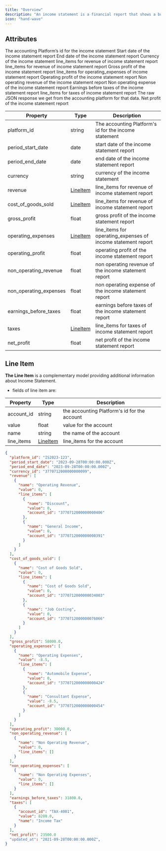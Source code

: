 ```yaml
---
title: "Overview"
description: "An income statement is a financial report that shows a business's revenue, expenses, and net income or loss over a specific period of time. In an accounting platform, an income statement is typically generated automatically based on the financial transactions that have been recorded in the system."
icon: "hand-wave"
---
```


## Attributes

<ResponseField name="platform_id" type="string" required>
  The accounting Platform’s id for the income statement
</ResponseField>

<ResponseField name="period_start_date" type="date">
  Start date of the income statement report
</ResponseField>

<ResponseField name="period_end_date" type="date">
  End date of the income statement report
</ResponseField>

<ResponseField name="currency" type="string">
  Currency of the income statement
</ResponseField>

<ResponseField name="revenue" type="LineItem">
  line_items for revenue of income statement report
  <Expandable title="properties">
    <Snippet file="line_items_snippeet.mdx" />
  </Expandable>
</ResponseField>

<ResponseField name="cost_of_goods_sold" type="LineItem">
  line_items for revenue of income statement report
  <Expandable title="properties">
    <Snippet file="line_items_snippeet.mdx" />
  </Expandable>
</ResponseField>

<ResponseField name="gross_profit" type="float">
  Gross profit of the income statement report
</ResponseField>

<ResponseField name="operating_expenses" type="LineItem">
  line_items for operating_expenses of income statement report
  <Expandable title="properties">
    <Snippet file="line_items_snippeet.mdx" />
  </Expandable>
</ResponseField>

<ResponseField name="operating_profit" type="float">
  Operating profit of the income statement report
</ResponseField>

<ResponseField name="non_operating_revenue" type="float">
  Non operating revenue of the income statement report
</ResponseField>

<ResponseField name="non_operating_expenses" type="float">
  Non operating expense of the income statement report
</ResponseField>

<ResponseField name="earnings_before_taxes" type="float">
  Earnings before taxes of the income statement report
</ResponseField>

<ResponseField name="taxes" type="LineItem">
  line_items for taxes of income statement report
  <Expandable title="properties">
    <Snippet file="line_items_snippeet.mdx" />
  </Expandable>
</ResponseField>

<ResponseField name="raw_data" type="object">
  The raw JSON response we get from the accounting platform for that data.
</ResponseField>

<ResponseField name="net_profit" type="float">
  Net profit of the income statement report
</ResponseField>

| Property               | Type                                          | Description                                                  |
| ---------------------- | --------------------------------------------- | ------------------------------------------------------------ |
| platform_id            | string                                        | The accounting Platform's id for the income statement        |
| period_start_date      | date                                          | start date of the income statement report                    |
| period_end_date        | date                                          | end date of the income statement report                      |
| currency               | string                                        | currency of the income statement                             |
| revenue                | [LineItem](/docs/income-statements#line-item) | line_items for revenue of income statement report            |
| cost_of_goods_sold     | [LineItem](/docs/income-statements#line-item) | line_items for revenue of income statement report            |
| gross_profit           | float                                         | gross profit of the income statement report                  |
| operating_expenses     | [LineItem](/docs/income-statements#line-item) | line_items for operating_expenses of income statement report |
| operating_profit       | float                                         | operating profit of the income statement report              |
| non_operating_revenue  | float                                         | non operating revenue of the income statement report         |
| non_operating_expenses | float                                         | non operating expense of the income statement report         |
| earnings_before_taxes  | float                                         | earnings before taxes of the income statement report         |
| taxes                  | [LineItem](/docs/income-statements#line-item) | line_items for taxes of income statement report              |
| net_profit             | float                                         | net profit of the income statement report                    |

## Line Item

**The Line Item** is a complementary model providing additional information about Income Statement.

- fields of line item are:

| Property   | Type                                          | Description                                  |
| ---------- | --------------------------------------------- | -------------------------------------------- |
| account_id | string                                        | the accounting Platform's id for the account |
| value      | float                                         | value for the account                        |
| name       | string                                        | the name of the account                      |
| line_items | [LineItem](/docs/income-statements#line-item) | line_items for the account                   |

<ResponseExample name="The Bank Transaction Object" >

```json The Income Statement Response Object
{
  "platform_id": "IS2023-123",
  "period_start_date": "2023-09-28T00:00:00.000Z",
  "period_end_date": "2023-09-28T00:00:00.000Z",
  "currency_id": "3770712000000000099",
  "revenue": [
    {
      "name": "Operating Revenue",
      "value": 0,
      "line_items": [
        {
          "name": "Discount",
          "value": 0,
          "account_id": "3770712000000000406"
        },
        {
          "name": "General Income",
          "value": 0,
          "account_id": "3770712000000000391"
        }
      ]
    }
  ],
  "cost_of_goods_sold": [
    {
      "name": "Cost of Goods Sold",
      "value": 0,
      "line_items": [
        {
          "name": "Cost of Goods Sold",
          "value": 0,
          "account_id": "3770712000000034003"
        },
        {
          "name": "Job Costing",
          "value": 0,
          "account_id": "3770712000000076066"
        }
      ]
    }
  ],
  "gross_profit": 58000.0,
  "operating_expenses": [
    {
      "name": "Operating Expenses",
      "value": -8.5,
      "line_items": [
        {
          "name": "Automobile Expense",
          "value": 0,
          "account_id": "3770712000000000424"
        },
        {
          "name": "Consultant Expense",
          "value": -8.5,
          "account_id": "3770712000000000454"
        }
      ]
    }
  ],
  "operating_profit": 30000.0,
  "non_operating_revenue": [
    {
      "name": "Non Operating Revenue",
      "value": 0,
      "line_items": []
    }
  ],
  "non_operating_expenses": [
    {
      "name": "Non Operating Expenses",
      "value": 0,
      "line_items": []
    }
  ],
  "earnings_before_taxes": 31800.0,
  "taxes": [
    {
      "account_id": "TAX-4001",
      "value": 8200.0,
      "name": "Income Tax"
    }
  ],
  "net_profit": 23500.0
  "updated_at": "2021-09-28T00:00:00.000Z",
}
```

</ResponseExample>
